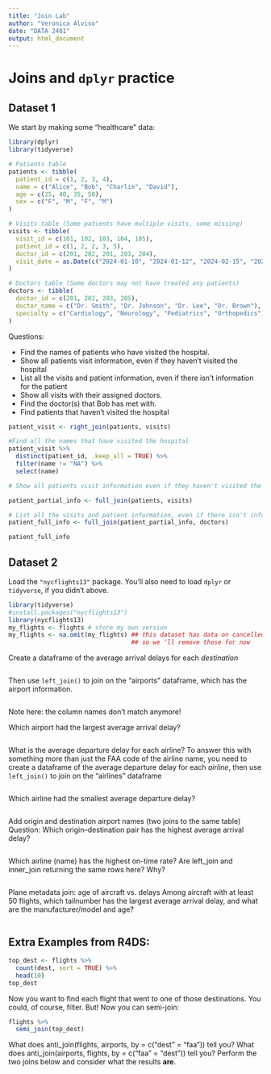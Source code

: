 ```yaml
---
title: "Join Lab"
author: "Veronica Alviso"
date: "DATA 2401"
output: html_document
---
```



# Joins and `dplyr` practice

## Dataset 1

We start by making some "healthcare" data: 

```r
library(dplyr)
library(tidyverse)

# Patients table
patients <- tibble(
  patient_id = c(1, 2, 3, 4),
  name = c("Alice", "Bob", "Charlie", "David"),
  age = c(25, 40, 35, 50),
  sex = c("F", "M", "F", "M")
)

# Visits table (Some patients have multiple visits, some missing)
visits <- tibble(
  visit_id = c(101, 102, 103, 104, 105),
  patient_id = c(1, 2, 2, 3, 5),  
  doctor_id = c(201, 202, 201, 203, 204),
  visit_date = as.Date(c("2024-01-10", "2024-01-12", "2024-02-15", "2024-03-01", "2024-03-10"))
)

# Doctors table (Some doctors may not have treated any patients)
doctors <- tibble(
  doctor_id = c(201, 202, 203, 205),
  doctor_name = c("Dr. Smith", "Dr. Johnson", "Dr. Lee", "Dr. Brown"),
  specialty = c("Cardiology", "Neurology", "Pediatrics", "Orthopedics")
)

```

Questions: 

- Find the names of patients who have visited the hospital. 
- Show all patients visit information, even if they haven't visited the hospital
- List all the visits and patient information, even if there isn't information for the patient
- Show all visits with their assigned doctors.
- Find the doctor(s) that Bob has met with. 
- Find patients that haven't visited the hospital

```r
patient_visit <- right_join(patients, visits)

#Find all the names that have visited the hospital
patient_visit %>% 
  distinct(patient_id, .keep_all = TRUE) %>% 
  filter(name != "NA") %>% 
  select(name)

# Show all patients visit information even if they haven't visited the hospital 

patient_partial_info <- full_join(patients, visits)

# List all the visits and patient information, even if there isn't information for the patient 
patient_full_info <- full_join(patient_partial_info, doctors)

patient_full_info

```

## Dataset 2

Load the `"nycflights13"` package.  You'll also need to load `dplyr` or `tidyverse`, if you didn't above.

```r
library(tidyverse)
#install.packages("nycflights13")
library(nycflights13)
my_flights <- flights # store my own version
my_flights <- na.omit(my_flights) ## this dataset has data on cancelled flights too, 
                                  ## so we 'll remove those for now

```


Create a dataframe of the average arrival delays for each _destination_

```r

```

Then use `left_join()` to join on the "airports" dataframe, which has the airport information.

```r

```


Note here: the column names don't match anymore! 

Which airport had the largest average arrival delay?

```r

```



What is the average departure delay for each airline? To answer this with something more than just the FAA code of the airline name, you need to create a dataframe of the average departure delay for each _airline_, then use `left_join()` to join on the "airlines" dataframe


```r


```

Which airline had the smallest average departure delay? 



```r



```


Add origin and destination airport names (two joins to the same table)
Question: Which origin–destination pair has the highest average arrival delay?


```r



``` 

Which airline (name) has the highest on-time rate? Are left_join and inner_join returning the same rows here? Why?


```r



```

Plane metadata join: age of aircraft vs. delays
Among aircraft with at least 50 flights, which tailnumber has the largest average arrival delay, and what are the manufacturer/model and age?


```r



```

## Extra Examples from R4DS:    

```r

top_dest <- flights %>%
  count(dest, sort = TRUE) %>%
  head(10)
top_dest

```

Now you want to find each flight that went to one of those destinations. You could, of course, filter. But! Now you can semi-join: 

```r
flights %>% 
  semi_join(top_dest)
```


What does anti_join(flights, airports, by = c("dest" = "faa")) tell you? What does anti_join(airports, flights, by = c("faa" = "dest")) tell you?
Perform the two joins below and consider what the results **are**. 

```r

```

